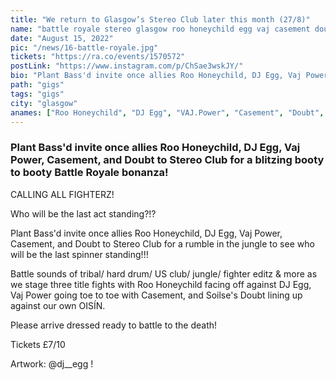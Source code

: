 ---
title: "We return to Glasgow’s Stereo Club later this month (27/8)"
name: "battle royale stereo glasgow roo honeychild egg vaj casement doubt oisin"
date: "August 15, 2022"
pic: "/news/16-battle-royale.jpg"
tickets: "https://ra.co/events/1570572"
postLink: "https://www.instagram.com/p/ChSae3wskJY/"
bio: "Plant Bass'd invite once allies Roo Honeychild, DJ Egg, Vaj Power, Casement, and Doubt to Stereo Club for a blitzing booty to booty Battle Royale bonanza!"
path: "gigs"
tags: "gigs"
city: "glasgow"
anames: ["Roo Honeychild", "DJ Egg", "VAJ.Power", "Casement", "Doubt", "oBrother"]
---

### Plant Bass'd invite once allies Roo Honeychild, DJ Egg, Vaj Power, Casement, and Doubt to Stereo Club for a blitzing booty to booty Battle Royale bonanza!

CALLING ALL FIGHTERZ!

Who will be the last act standing?!?

Plant Bass'd invite once allies Roo Honeychild, DJ Egg, Vaj Power, Casement, and Doubt to Stereo Club for a rumble in the jungle to see who will be the last spinner standing!!!

Battle sounds of tribal/ hard drum/ US club/ jungle/ fighter editz & more as we stage three title fights with Roo Honeychild facing off against DJ Egg, Vaj Power going toe to toe with Casement, and Soilse's Doubt lining up against our own OISÍN.

Please arrive dressed ready to battle to the death!

Tickets £7/10

Artwork: @dj\_\_egg !
